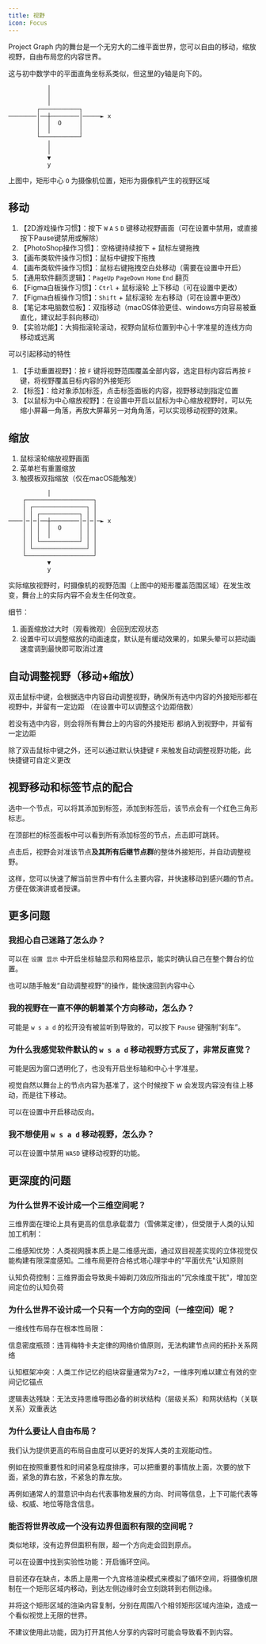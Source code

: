 ```yaml
---
title: 视野
icon: Focus
---
```


Project Graph 内的舞台是一个无穷大的二维平面世界，您可以自由的移动，缩放视野，自由布局您的内容世界。

这与初中数学中的平面直角坐标系类似，但这里的y轴是向下的。

```
           │
           │
           │
        ┌───────────┐
────────│──┼────────│─────► x
        │  │  O     │
        │  │        │
        └───────────┘
           │
           │
           ▼
           y
```

上图中，矩形中心 `O` 为摄像机位置，矩形为摄像机产生的视野区域

## 移动

1. 【2D游戏操作习惯】：按下 `W` `A` `S` `D` 键移动视野画面（可在设置中禁用，或直接按下Pause键禁用或解除）
2. 【PhotoShop操作习惯】：空格键持续按下 + 鼠标左键拖拽
3. 【画布类软件操作习惯】：鼠标中键按下拖拽
4. 【画布类软件操作习惯】：鼠标右键拖拽空白处移动（需要在设置中开启）
5. 【通用软件翻页逻辑】：`PageUp` `PageDown` `Home` `End` 翻页
6. 【Figma白板操作习惯】：`Ctrl` + 鼠标滚轮 上下移动（可在设置中更改）
7. 【Figma白板操作习惯】：`Shift` + 鼠标滚轮 左右移动（可在设置中更改）
8. 【笔记本电脑数位板】：双指移动（macOS体验更佳、windows方向容易被垂直化，建议起手斜向移动）
9. 【实验功能】：大拇指滚轮滚动，视野向鼠标位置到中心十字准星的连线方向移动或远离

可以引起移动的特性

1. 【手动重置视野】：按 `F` 键将视野范围覆盖全部内容，选定目标内容后再按 `F` 键，将视野覆盖目标内容的外接矩形
2. 【标签】：给对象添加标签，点击标签面板的内容，视野移动到指定位置
3. 【以鼠标为中心缩放视野】：在设置中开启以鼠标为中心缩放视野时，可以先缩小屏幕一角落，再放大屏幕另一对角角落，可以实现移动视野的效果。

## 缩放

1. 鼠标滚轮缩放视野画面
2. 菜单栏有重置缩放
3. 触摸板双指缩放（仅在macOS能触发）

```
           │
    ┌───────────────────┐
    │ ┌───────────────┐ │
    │ │ ┌───────────┐ │ │
────│─│─│──┼────────│─│─│─► x
    │ │ │  │  O     │ │ │
    │ │ │  │        │ │ │
    │ │ └───────────┘ │ │
    │ └───────────────┘ │
    └───────────────────┘
           ▼
           y
```

实际缩放视野时，时摄像机的视野范围（上图中的矩形覆盖范围区域）在发生改变，舞台上的实际内容不会发生任何改变。

细节：

1. 画面缩放过大时（观看微观）会回到宏观状态
2. 设置中可以调整缩放的动画速度，默认是有缓动效果的，如果头晕可以把动画速度调到最快即可取消过渡

## 自动调整视野（移动+缩放）

双击鼠标中键，会根据选中内容自动调整视野，确保所有选中内容的外接矩形都在视野中，并留有一定边距 （在设置中可以调整这个边距倍数）

若没有选中内容，则会将所有舞台上的内容的外接矩形 都纳入到视野中，并留有一定边距

除了双击鼠标中键之外，还可以通过默认快捷键 `F` 来触发自动调整视野功能，此快捷键可自定义更改

## 视野移动和标签节点的配合

选中一个节点，可以将其添加到标签，添加到标签后，该节点会有一个红色三角形标志。

在顶部栏的标签面板中可以看到所有添加标签的节点，点击即可跳转。

点击后，视野会对准该节点**及其所有后继节点群**的整体外接矩形，并自动调整视野。

这样，您可以快速了解当前世界中有什么主要内容，并快速移动到感兴趣的节点。方便在做演讲或者授课。

## 更多问题

### 我担心自己迷路了怎么办？

可以在 `设置 显示` 中开启坐标轴显示和网格显示，能实时确认自己在整个舞台的位置。

也可以随手触发“自动调整视野”的操作，能快速回到内容中心

### 我的视野在一直不停的朝着某个方向移动，怎么办？

可能是 `w s a d` 的松开没有被监听到导致的，可以按下 `Pause` 键强制“刹车”。

### 为什么我感觉软件默认的 `w s a d` 移动视野方式反了，非常反直觉？

可能是因为窗口透明化了，也没有开启坐标轴和中心十字准星。

视觉自然以舞台上的节点内容为基准了，这个时候按下 w 会发现内容没有往上移动，而是往下移动。

可以在设置中开启移动反向。

### 我不想使用 `w s a d` 移动视野，怎么办？

可以在设置中禁用 `WASD` 键移动视野的功能。

## 更深度的问题

### 为什么世界不设计成一个三维空间呢？

三维界面在理论上具有更高的信息承载潜力（雪佛莱定律），但受限于人类的认知加工机制：

​二维感知优势：人类视网膜本质上是二维感光面，通过双目视差实现的立体视觉仅能构建有限深度感知。二维布局更符合格式塔心理学中的"平面优先"认知原则

​认知负荷控制：三维界面会导致奥卡姆剃刀效应所指出的"冗余维度干扰"，增加空间定位的认知负荷

### 为什么世界不设计成一个只有一个方向的空间（一维空间）呢？

一维线性布局存在根本性局限：

​信息密度瓶颈：违背梅特卡夫定律的网络价值原则，无法构建节点间的拓扑关系网络

​认知框架冲突：人类工作记忆的组块容量通常为7±2，一维序列难以建立有效的空间记忆锚点

​逻辑表达残缺：无法支持思维导图必备的树状结构（层级关系）和网状结构（关联关系）双重表达

### 为什么要让人自由布局？

我们认为提供更高的布局自由度可以更好的发挥人类的主观能动性。

例如在按照重要性和时间紧急程度排序，可以把重要的事情放上面，次要的放下面，紧急的靠右放，不紧急的靠左放。

再例如通常人的潜意识中向右代表事物发展的方向、时间等信息，上下可能代表等级、权威、地位等隐含信息。

### 能否将世界改成一个没有边界但面积有限的空间呢？

类似地球，没有边界但面积有限，超一个方向走会回到原点。

可以在设置中找到实验性功能：开启循环空间。

目前还存在缺点，本质上是用一个九宫格渲染模式来模拟了循环空间，将摄像机限制在一个矩形区域内移动，到达左侧边缘时会立刻跳转到右侧边缘。

并将这个矩形区域的渲染内容复制，分别在周围八个相邻矩形区域内渲染，造成一个看似视觉上无限的世界。

不建议使用此功能，因为打开其他人分享的内容时可能会导致看不到内容。
